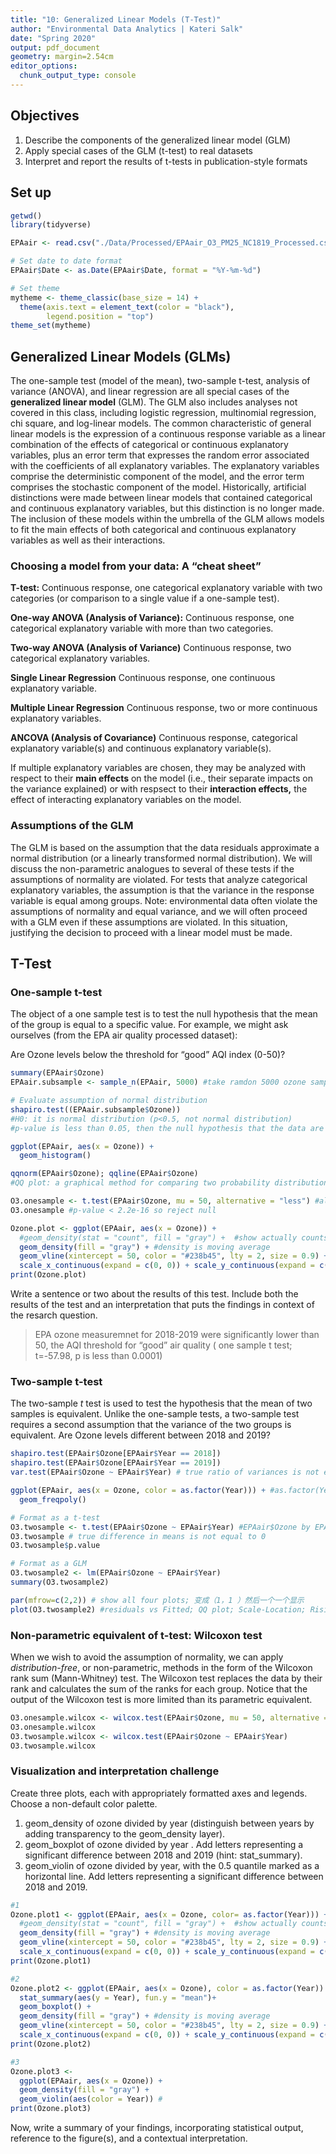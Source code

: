 ```yaml
---
title: "10: Generalized Linear Models (T-Test)"
author: "Environmental Data Analytics | Kateri Salk"
date: "Spring 2020"
output: pdf_document
geometry: margin=2.54cm
editor_options: 
  chunk_output_type: console
---
```


## Objectives
1. Describe the components of the generalized linear model (GLM)
2. Apply special cases of the GLM (t-test) to real datasets
3. Interpret and report the results of t-tests in publication-style formats

## Set up
```r
getwd()
library(tidyverse)

EPAair <- read.csv("./Data/Processed/EPAair_O3_PM25_NC1819_Processed.csv")

# Set date to date format
EPAair$Date <- as.Date(EPAair$Date, format = "%Y-%m-%d")

# Set theme
mytheme <- theme_classic(base_size = 14) +
  theme(axis.text = element_text(color = "black"), 
        legend.position = "top")
theme_set(mytheme)
```

## Generalized Linear Models (GLMs)

The one-sample test (model of the mean), two-sample t-test, analysis of variance (ANOVA), and linear regression are all special cases of the **generalized linear model** (GLM). The GLM also includes analyses not covered in this class, including logistic regression, multinomial regression, chi square, and log-linear models. The common characteristic of general linear models is the expression of a continuous response variable as a linear combination of the effects of categorical or continuous explanatory variables, plus an error term that expresses the random error associated with the coefficients of all explanatory variables. The explanatory variables comprise the deterministic component of the model, and the error term comprises the stochastic component of the model. Historically, artificial distinctions were made between linear models that contained categorical and continuous explanatory variables, but this distinction is no longer made. The inclusion of these models within the umbrella of the GLM allows models to fit the main effects of both categorical and continuous explanatory variables as well as their interactions. 

### Choosing a model from your data: A "cheat sheet"

**T-test:** Continuous response, one categorical explanatory variable with two categories (or comparison to a single value if a one-sample test).

**One-way ANOVA (Analysis of Variance):** Continuous response, one categorical explanatory variable with more than two categories.

**Two-way ANOVA (Analysis of Variance)** Continuous response, two categorical explanatory variables.

**Single Linear Regression** Continuous response, one continuous explanatory variable.

**Multiple Linear Regression** Continuous response, two or more continuous explanatory variables.

**ANCOVA (Analysis of Covariance)** Continuous response, categorical explanatory variable(s) and  continuous explanatory variable(s).

If multiple explanatory variables are chosen, they may be analyzed with respect to their **main effects** on the model (i.e., their separate impacts on the variance explained) or with respsect to their **interaction effects,** the effect of interacting explanatory variables on the model. 

### Assumptions of the GLM

The GLM is based on the assumption that the data residuals approximate a normal distribution (or a linearly transformed normal distribution). We will discuss the non-parametric analogues to several of these tests if the assumptions of normality are violated. For tests that analyze categorical explanatory variables, the assumption is that the variance in the response variable is equal among groups. Note: environmental data often violate the assumptions of normality and equal variance, and we will often proceed with a GLM even if these assumptions are violated. In this situation, justifying the decision to proceed with a linear model must be made. 

## T-Test
### One-sample t-test
The object of a one sample test is to test the null hypothesis that the mean of the group is equal to a specific value. For example, we might ask ourselves (from the EPA air quality processed dataset): 

Are Ozone levels below the threshold for "good" AQI index (0-50)?

```r

summary(EPAair$Ozone)
EPAair.subsample <- sample_n(EPAair, 5000) #take ramdon 5000 ozone samples

# Evaluate assumption of normal distribution
shapiro.test((EPAair.subsample$Ozone)) 
#H0: it is normal distribution (p<0.5, not normal distribution)
#p-value is less than 0.05, then the null hypothesis that the data are normally distributed is rejected.

ggplot(EPAair, aes(x = Ozone)) +
  geom_histogram() 

qqnorm(EPAair$Ozone); qqline(EPAair$Ozone) 
#QQ plot: a graphical method for comparing two probability distributions by plotting their quantiles against each other

O3.onesample <- t.test(EPAair$Ozone, mu = 50, alternative = "less") #alternative = "less" is AQI lower than 50 
O3.onesample #p-value < 2.2e-16 so reject null

Ozone.plot <- ggplot(EPAair, aes(x = Ozone)) +
  #geom_density(stat = "count", fill = "gray") +  #show actually counts
  geom_density(fill = "gray") + #density is moving average
  geom_vline(xintercept = 50, color = "#238b45", lty = 2, size = 0.9) + #lty:line type=2 is dash
  scale_x_continuous(expand = c(0, 0)) + scale_y_continuous(expand = c(0, 0))
print(Ozone.plot)
```

Write a sentence or two about the results of this test. Include both the results of the test and an interpretation that puts the findings in context of the resarch question.

> EPA ozone measuremnet for 2018-2019 were significantly lower than 50, the AQI threshold for "good" air quality ( one sample t test; t=-57.98, p is less than 0.0001)

### Two-sample t-test
The two-sample *t* test is used to test the hypothesis that the mean of two samples is equivalent. Unlike the one-sample tests, a two-sample test requires a second assumption that the variance of the two groups is equivalent. Are Ozone levels different between 2018 and 2019?

```r
shapiro.test(EPAair$Ozone[EPAair$Year == 2018])
shapiro.test(EPAair$Ozone[EPAair$Year == 2019])
var.test(EPAair$Ozone ~ EPAair$Year) # true ratio of variances is not equal to 1; variance ar different from others

ggplot(EPAair, aes(x = Ozone, color = as.factor(Year))) + #as.factor(Year) treat as continuous variable
  geom_freqpoly()

# Format as a t-test
O3.twosample <- t.test(EPAair$Ozone ~ EPAair$Year) #EPAair$Ozone by EPAair$Year
O3.twosample # true difference in means is not equal to 0
O3.twosample$p.value

# Format as a GLM
O3.twosample2 <- lm(EPAair$Ozone ~ EPAair$Year)
summary(O3.twosample2)

par(mfrow=c(2,2)) # show all four plots; 变成（1，1 ）然后一个一个显示
plot(O3.twosample2) #residuals vs Fitted; QQ plot; Scale-Location; Risidual vs Leverage


```

### Non-parametric equivalent of t-test: Wilcoxon test

When we wish to avoid the assumption of normality, we can apply *distribution-free*, or non-parametric, methods in the form of the Wilcoxon rank sum (Mann-Whitney) test. The Wilcoxon test replaces the data by their rank and calculates the sum of the ranks for each group. Notice that the output of the Wilcoxon test is more limited than its parametric equivalent.

```r
O3.onesample.wilcox <- wilcox.test(EPAair$Ozone, mu = 50, alternative = "less") # mean is 50
O3.onesample.wilcox
O3.twosample.wilcox <- wilcox.test(EPAair$Ozone ~ EPAair$Year)
O3.twosample.wilcox
```

### Visualization and interpretation challenge

Create three plots, each with appropriately formatted axes and legends. Choose a non-default color palette.

1. geom_density of ozone divided by year (distinguish between years by adding transparency to the geom_density layer).
2. geom_boxplot of ozone divided by year . Add letters representing a significant difference between 2018 and 2019 (hint: stat_summary). 
3. geom_violin of ozone divided by year, with the 0.5 quantile marked as a horizontal line. Add letters representing a significant difference between 2018 and 2019. 

```r
#1
Ozone.plot1 <- ggplot(EPAair, aes(x = Ozone, color= as.factor(Year))) +
  #geom_density(stat = "count", fill = "gray") +  #show actually counts
  geom_density(fill = "gray") + #density is moving average
  geom_vline(xintercept = 50, color = "#238b45", lty = 2, size = 0.9) + #lty:line type=2 is dash
  scale_x_continuous(expand = c(0, 0)) + scale_y_continuous(expand = c(0, 0))
print(Ozone.plot1)

#2
Ozone.plot2 <- ggplot(EPAair, aes(x = Ozone), color = as.factor(Year)) +
  stat_summary(aes(y = Year), fun.y = "mean")+
  geom_boxplot() +
  geom_density(fill = "gray") + #density is moving average
  geom_vline(xintercept = 50, color = "#238b45", lty = 2, size = 0.9) + #lty:line type=2 is dash
  scale_x_continuous(expand = c(0, 0)) + scale_y_continuous(expand = c(0, 0))
print(Ozone.plot2)

#3
Ozone.plot3 <-
  ggplot(EPAair, aes(x = Ozone)) +
  geom_density(fill = "gray") +
  geom_violin(aes(color = Year)) #
print(Ozone.plot3)
```

Now, write a summary of your findings, incorporating statistical output, reference to the figure(s), and a contextual interpretation.

> 



